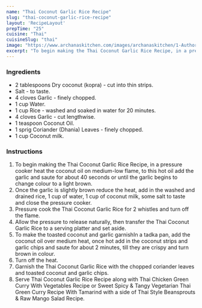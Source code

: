 ---
name: "Thai Coconut Garlic Rice Recipe"
slug: "thai-coconut-garlic-rice-recipe"
layout: 'RecipeLayout'
prepTime: "25"
cuisine: "Thai"
cuisineSlug: "thai"
image: "https://www.archanaskitchen.com/images/archanaskitchen/1-Author/sneha-archanaskitchen.com/Thai_Coconut_Garlic_Rice_Recipe_.jpg"
excerpt: "To begin making the Thai Coconut Garlic Rice Recipe, in a pressure cooker heat the coconut oil on medium-low flame, to this hot oil add the garlic and saute for about 40 seconds or until the garlic begins to change colour to a light brown"
---

### Ingredients

- 2 tablespoons Dry coconut (kopra) - cut into thin strips.
- Salt - to taste.
- 4 cloves Garlic - finely chopped.
- 1 cup Water.
- 1 cup Rice - washed and soaked in water for 20 minutes.
- 4 cloves Garlic - cut lengthwise.
- 1 teaspoon Coconut Oil.
- 1 sprig Coriander (Dhania) Leaves - finely chopped.
- 1 cup Coconut milk.

### Instructions

1. To begin making the Thai Coconut Garlic Rice Recipe, in a pressure cooker heat the coconut oil on medium-low flame, to this hot oil add the garlic and saute for about 40 seconds or until the garlic begins to change colour to a light brown.
1. Once the garlic is slightly brown reduce the heat, add in the washed and drained rice, 1 cup of water, 1 cup of coconut milk, some salt to taste and close the pressure cooker.
1. Pressure cook the Thai Coconut Garlic Rice for 2 whistles and turn off the flame.
1. Allow the pressure to release naturally, then transfer the Thai Coconut Garlic Rice to a serving platter and set aside.
1. To make the toasted coconut and garlic garnishIn a tadka pan, add the coconut oil over medium heat, once hot add in the coconut strips and garlic chips and saute for about 2 minutes, till they are crispy and  turn brown in colour.
1. Turn off the heat.
1. Garnish the Thai Coconut Garlic Rice with the chopped coriander leaves and toasted coconut and garlic chips.
1. Serve Thai Coconut Garlic Rice Recipe along with Thai Chicken Green Curry With Vegetables Recipe or Sweet Spicy & Tangy Vegetarian Thai Green Curry Recipe With Tamarind with a side of Thai Style Beansprouts & Raw Mango Salad Recipe.
